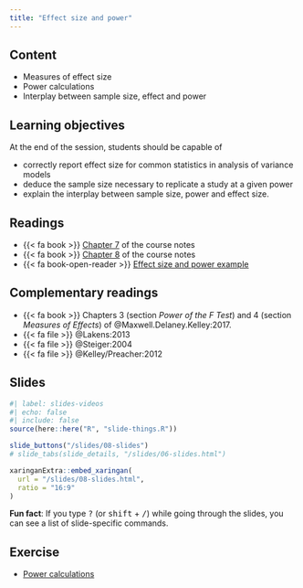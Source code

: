 ```yaml
---
title: "Effect size and power"
---
```


## Content

- Measures of effect size
- Power calculations
- Interplay between sample size, effect and power


## Learning objectives

At the end of the session, students should be capable of

- correctly report effect size for common statistics in analysis of variance models
- deduce the sample size necessary to replicate a study at a given power
- explain the interplay between sample size, power and effect size.

## Readings

- {{< fa book >}}  [Chapter 7](https://lbelzile.github.io/math80667a/07-power_effect.html) of the course notes
- {{< fa book >}}  [Chapter 8](https://lbelzile.github.io/math80667a/08-reproducibility_crisis.html) of the course notes
- {{< fa book-open-reader >}} [Effect size and power example](/example/effectsizepower.html)

## Complementary readings

- {{< fa book >}} Chapters 3 (section *Power of the $F$ Test*) and 4 (section *Measures of Effects*) of @Maxwell.Delaney.Kelley:2017.
- {{< fa file >}} @Lakens:2013
- {{< fa file >}} @Steiger:2004
- {{< fa file >}} @Kelley/Preacher:2012

## Slides

```r
#| label: slides-videos
#| echo: false
#| include: false
source(here::here("R", "slide-things.R"))
```

```r
slide_buttons("/slides/08-slides")
# slide_tabs(slide_details, "/slides/06-slides.html")
```

```r
xaringanExtra::embed_xaringan(
  url = "/slides/08-slides.html",
  ratio = "16:9"
)
```

:::{.callout-tip}
**Fun fact**: If you type <kbd>?</kbd> (or <kbd>shift</kbd> + <kbd>/</kbd>) while going through the slides, you can see a list of slide-specific commands.
:::

## Exercise

- [Power calculations](/example/power.html)

